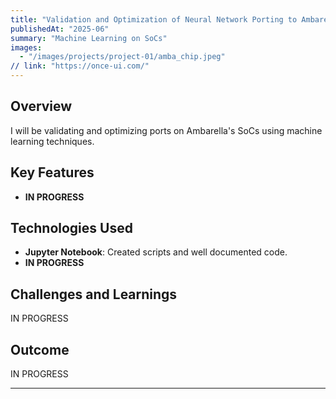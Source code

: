 ---
title: "Validation and Optimization of Neural Network Porting to Ambarella SoCs"
publishedAt: "2025-06"
summary: "Machine Learning on SoCs"
images:
  - "/images/projects/project-01/amba_chip.jpeg"
// link: "https://once-ui.com/"
---

## Overview

I will be validating and optimizing ports on Ambarella's SoCs using machine learning techniques.

## Key Features

- **IN PROGRESS**

## Technologies Used

- **Jupyter Notebook**: Created scripts and well documented code.
- **IN PROGRESS**

## Challenges and Learnings

IN PROGRESS

## Outcome

IN PROGRESS

---